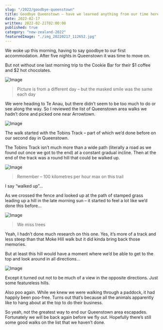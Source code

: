 ```yaml
---
slug: "/2022/goodbye-queenstown"
title: Goodbye Queenstown – have we learned anything from our time here?
date: 2022-02-17
written: 2022-02-21T02:00:00
published: true
category: "new-zealand-2022"
featuredImage: "./img_20220217_112652.jpg"
---
```


We woke up this morning, having to say goodbye to our first accommodation. After five nights in Queenstown it was time to move on.

But not without one last morning trip to the Cookie Bar for their $1 coffee and $2 hot chocolates.

![Image](img_20220214_090906.jpg)

> Picture is from a different day – but the masked smile was the same each day

We were heading to Te Anau, but there didn’t seem to be too much to do or see along the way. So I reviewed the list of Queenstown area walks we hadn’t done and picked one near Arrowtown.

![Image](img_20220217_112652.jpg)

The walk started with the Tobins Track – part of which we’d done before on our second day in Queenstown.

The Tobins Track isn’t much more than a wide path (literally a road as we found out once we got to the end) at a constant gradual incline. Then at the end of the track was a round hill that could be walked up.

![Image](img_20220217_114311.jpg)

> Remember – 100 kilometres per hour max on this trail

I say “walked up”…

As we crossed the fence and looked up at the path of stamped grass leading up a hill in the late morning sun – it started to feel a lot like we’d done this before…

![Image](img_20220217_114551.jpg)

> We miss trees

Yeah, I hadn’t done much research on this one. Yes, it’s more of a track and less steep than that Moke Hill walk but it did kinda bring back those memories.

But at least this hill would have a moment where we’d be able to get to the top and look around in all directions…

![Image](img_20220217_121758.jpg)

Except it turned out not to be much of a view in the opposite directions. Just some featureless hills.

Also poo again. While we knew we were walking through a paddock, it had happily been poo-free. Turns out that’s because all the animals apparently like to hang about at the top to do their business.

So yeah, not the greatest way to end our Queenstown area escapades. Fortunately we will be back again before we fly out. Hopefully there’s still some good walks on the list that we haven’t done. 